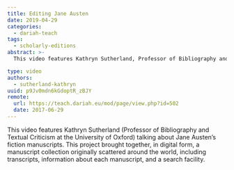 ```yaml
---
title: Editing Jane Austen
date: 2019-04-29
categories:
  - dariah-teach
tags:
  - scholarly-editions
abstract: >-
  This video features Kathryn Sutherland, Professor of Bibliography and Textual Criticism at the University of Oxford, talking about the Jane Austen Fiction Manuscripts Project.

type: video
authors:
  - sutherland-kathryn
uuid: p9Jv0mdn6kGdoptR_zBJY
remote:
  url: https://teach.dariah.eu/mod/page/view.php?id=502
  date: 2017-06-29
---
```


This video features Kathryn Sutherland (Professor of Bibliography and Textual Criticism at the University of Oxford) talking about Jane Austen’s fiction manuscripts. This project brought together, in digital form, a manuscript collection originally scattered around the world, including transcripts, information about each manuscript, and a search facility.

<VideoCard
  title="DH in Practice"
  subtitle="Editing Jane Austen"
  id="IUJzctu1VXQ"
  image="/assets/images/cms/posts/editing-jane-austen/kathryn-sutherland.jpg"
/>
